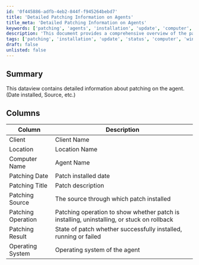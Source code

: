 ```yaml
---
id: '0f445886-adfb-4eb2-844f-f945264bebd7'
title: 'Detailed Patching Information on Agents'
title_meta: 'Detailed Patching Information on Agents'
keywords: ['patching', 'agents', 'installation', 'update', 'computer', 'status']
description: 'This document provides a comprehensive overview of the patching process on agents, including details such as the installation date, source of the patch, and the current status of the patching operation. It outlines the key columns that represent various aspects of the patching information, making it a valuable resource for monitoring and managing agent updates.'
tags: ['patching', 'installation', 'update', 'status', 'computer', 'windows']
draft: false
unlisted: false
---
```

## Summary

This dataview contains detailed information about patching on the agent. (Date installed, Source, etc.)

## Columns

| Column              | Description                                                                                     |
|---------------------|-------------------------------------------------------------------------------------------------|
| Client              | Client Name                                                                                    |
| Location            | Location Name                                                                                  |
| Computer Name       | Agent Name                                                                                     |
| Patching Date       | Patch installed date                                                                           |
| Patching Title      | Patch description                                                                               |
| Patching Source     | The source through which patch installed                                                       |
| Patching Operation   | Patching operation to show whether patch is installing, uninstalling, or stuck on rollback     |
| Patching Result     | State of patch whether successfully installed, running or failed                                |
| Operating System    | Operating system of the agent                                                                   |













